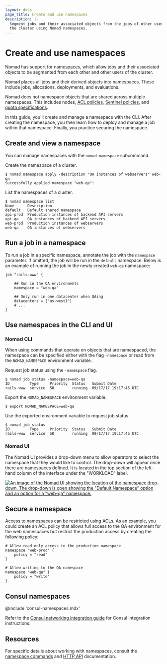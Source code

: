 ```yaml
---
layout: docs
page_title: Create and use namespaces
description: |-
  Segment jobs and their associated objects from the jobs of other users of
  the cluster using Nomad namespaces.
---
```


# Create and use namespaces

Nomad has support for namespaces, which allow jobs and their
associated objects to be segmented from each other and other users of the
cluster.

Nomad places all jobs and their derived objects into namespaces. These include
jobs, allocations, deployments, and evaluations.

Nomad does not namespace objects that are shared across multiple namespaces.
This includes nodes, [ACL policies][acls], [Sentinel policies], and
[quota specifications][quotas].

In this guide, you'll create and manage a namespace with the CLI. After creating
the namespace, you then learn how to deploy and manage a job within that
namespace. Finally, you practice securing the namespace.

## Create and view a namespace

You can manage namespaces with the `nomad namespace` subcommand.

Create the namespace of a cluster.

```shell-session
$ nomad namespace apply -description "QA instances of webservers" web-qa
Successfully applied namespace "web-qa"!
```

List the namespaces of a cluster.

```shell-session
$ nomad namespace list
Name      Description
default   Default shared namespace
api-prod  Production instances of backend API servers
api-qa    QA instances of backend API servers
web-prod  Production instances of webservers
web-qa    QA instances of webservers
```

## Run a job in a namespace

To run a job in a specific namespace, annotate the job with the `namespace`
parameter. If omitted, the job will be run in the `default` namespace. Below is
an example of running the job in the newly created `web-qa` namespace:

```hcl
job "rails-www" {

    ## Run in the QA environments
    namespace = "web-qa"

    ## Only run in one datacenter when QAing
    datacenters = ["us-west1"]
    # ...
}
```

## Use namespaces in the CLI and UI

### Nomad CLI

When using commands that operate on objects that are namespaced, the namespace
can be specified either with the flag `-namespace` or read from the
`NOMAD_NAMESPACE` environment variable.

Request job status using the `-namespace` flag.

```shell-session
$ nomad job status -namespace=web-qa
ID         Type     Priority  Status   Submit Date
rails-www  service  50        running  09/17/17 19:17:46 UTC
```

Export the `NOMAD_NAMESPACE` environment variable.

```shell-session
$ export NOMAD_NAMESPACE=web-qa
```

Use the exported environment variable to request job status.

```shell-session
$ nomad job status
ID         Type     Priority  Status   Submit Date
rails-www  service  50        running  09/17/17 19:17:46 UTC
```

### Nomad UI

The Nomad UI provides a drop-down menu to allow operators to select the
namespace that they would like to control. The drop-down will appear once there
are namespaces defined. It is located in the top section of the left-hand column
of the interface under the "WORKLOAD" label.

[![An image of the Nomad UI showing the location of the namespace drop-down.
The drop-down is open showing the "Default Namespace" option and an option for a
"web-qa" namespace.][img_ui_ns_dropdown]][img_ui_ns_dropdown]

## Secure a namespace

Access to namespaces can be restricted using [ACLs]. As an example, you could
create an ACL policy that allows full access to the QA environment for the web
namespaces but restrict the production access by creating the following policy:

```hcl
# Allow read only access to the production namespace
namespace "web-prod" {
    policy = "read"
}

# Allow writing to the QA namespace
namespace "web-qa" {
    policy = "write"
}
```

## Consul namespaces <EnterpriseAlert inline/>

@include 'consul-namespaces.mdx'

Refer to the [Consul networking integration
guide](/nomad/docs/networking/consul) for Consul integration instructions.

## Resources

For specific details about working with namespaces, consult the [namespace
commands] and [HTTP API] documentation.


[acls]: /nomad/docs/secure/acl
[http api]: /nomad/api-docs/namespaces
[img_ui_ns_dropdown]: /img/govern/nomad-ui-namespace-dropdown.png
[namespace commands]: /nomad/commands/namespace
[quotas]: /nomad/docs/govern/resource-quotas
[sentinel policies]: /nomad/docs/govern/sentinel
